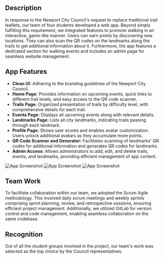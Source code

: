 ## Description

In response to the Newport City Council's request to replace traditional trail leaflets, our team of four students developed a web app. Beyond simply fulfilling this requirement, we integrated features to promote walking in an interactive, game-like manner. Users can earn points by discovering new locations. They can also scan the QR codes on the landmarks along the trails to get additional information about it. Furthermore, the app features a dedicated section for walking events and includes an admin page for seamless website management.

## App Features

- **Clean UI:** Adhering to the branding guidelines of the Newport City Council.
- **Home Page:** Provides information on upcoming events, quick links to different trail levels, and easy access to the QR code scanner.
- **Trails Page:** Organized presentation of trails by difficulty level, with comprehensive details for each trail.
- **Events Page:** Displays all upcoming events along with relevant details.
- **Landmarks Page:** Lists all city landmarks, indicating trails passing through each landmark.
- **Profile Page:** Shows user scores and enables avatar customization. Users unlock additional avatars as they accumulate more points.
- **QR Code Scanner and Generator:** Facilitates scanning of landmarks' QR codes for additional information and generates QR codes for landmarks.
- **Admin Access:** Allows administrators to add, edit, and delete trails, events, and landmarks, providing efficient management of app content.

![App Screenshot](/data/projects/mdx/img/interactive-trail-screenshot-1.png)
![App Screenshot](/data/projects/mdx/img/interactive-trail-screenshot-2.png)
![App Screenshot](/data/projects/mdx/img/interactive-trail-screenshot-3.png)

## Team Work

To facilitate collaboration within our team, we adopted the Scrum Agile methodology. This involved daily scrum meetings and weekly sprints comprising sprint planning, review, and retrospective sessions, ensuring efficient project management. Additionally, we utilized GitLab for version control and code management, enabling seamless collaboration on the same codebase.

## Recognition

Out of all the student groups involved in the project, our team's work was selected as the top choice by the Council representatives.
